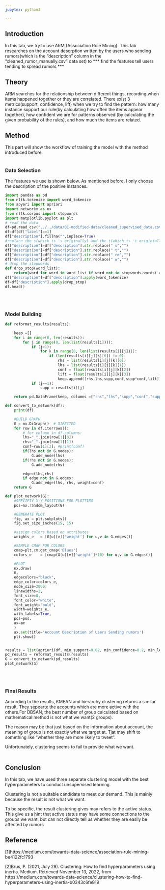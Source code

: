 ```yaml
---
jupyter: python3

---
```


## Introduction
In this tab, we try to use ARM (Association Rule Mining). This tab researches on the account descrption written by the users who sending rumors(which is the "description" column in the "cleaned_rumor_manually.csv" data set) to *** find the features tell users tending to spread rumors ***


## Theory 

ARM searches for the relationship between different things, recording when items happened together or they are correlated. There exist 3 metrics(support, confidence, lift) when we try to find the pattern: how many instance support our rule(by calculating how often the items appear together), how confident we are for patterns observed (by calculating the given probability of the rules), and how much the items are related.




## Method
This part will show the workflow of training the model with the method introduced before.
<br></br>

### Data Selection
The features we use is shown below. As mentioned before, I only choose the description of the positive instances.
```python
import pandas as pd
from nltk.tokenize import word_tokenize
from apyori import apriori
import networkx as nx 
from nltk.corpus import stopwords
import matplotlib.pyplot as plt
# read the data
df=pd.read_csv("../../data/01-modified-data/cleaned_supervised_data.csv")
df=df[df["label"]==1]
df["description"].fillna("",inplace=True)
#replace the s(which is 's originally) and the t(which is 't originially) and re 
df["description"]=df["description"].str.replace(" s","")
df["description"]=df["description"].str.replace(" t","")
df["description"]=df["description"].str.replace(" re","")
df["description"]=df["description"].str.replace(" w","")
# drop the stopwords
def drop_stop(word_list):
    return[word for word in word_list if word not in stopwords.words('english')]
df["description"]=df["description"].apply(word_tokenize)
df=df["description"].apply(drop_stop)
df.head()
```

<br></br>


### Model Building
```python
def reformat_results(results):

    keep =[]
    for i in range(0, len(results)):
        for j in range(0, len(list(results[i]))):
            if (j>1):
                for k in range(0, len(list(results[i][j]))):
                    if (len(results[i][j][k][0]) != 0):
                        rhs = list(results[i][j][k][0])
                        lhs = list(results[i][j][k][1])
                        conf = float(results[i][j][k][2])
                        lift = float(results[i][j][k][3])
                        keep.append([rhs,lhs,supp,conf,supp*conf,lift])
            if (j==1):
                supp = results[i][j]

    return pd.DataFrame(keep, columns =["rhs","lhs","supp","conf","supp x conf","lift"])

def convert_to_network(df):
    print(df)

    #BUILD GRAPH
    G = nx.DiGraph()  # DIRECTED
    for row in df.iterrows():
        # for column in df.columns:
        lhs="_".join(row[1][0])
        rhs="_".join(row[1][1])
        conf=row[1][3]; #print(conf)
        if(lhs not in G.nodes): 
            G.add_node(lhs)
        if(rhs not in G.nodes): 
            G.add_node(rhs)

        edge=(lhs,rhs)
        if edge not in G.edges:
            G.add_edge(lhs, rhs, weight=conf)
    return G

def plot_network(G):
    #SPECIFIY X-Y POSITIONS FOR PLOTTING
    pos=nx.random_layout(G)

    #GENERATE PLOT
    fig, ax = plt.subplots()
    fig.set_size_inches(15, 15)

    #assign colors based on attributes
    weights_e 	= [G[u][v]['weight'] for u,v in G.edges()]

    #SAMPLE CMAP FOR COLORS 
    cmap=plt.cm.get_cmap('Blues')
    colors_e 	= [cmap(G[u][v]['weight']*10) for u,v in G.edges()]

    #PLOT
    nx.draw(
    G,
    edgecolors="black",
    edge_color=colors_e,
    node_size=2000,
    linewidths=2,
    font_size=8,
    font_color="white",
    font_weight="bold",
    width=weights_e,
    with_labels=True,
    pos=pos,
    ax=ax
    )
    ax.set(title='Account Description of Users Sending rumors')
    plt.show()


results = list(apriori(df, min_support=0.02, min_confidence=0.2, min_length=3, max_length=2))
pd_results = reformat_results(results)
G = convert_to_network(pd_results)
plot_network(G)

```

<br></br>


### Final Results




According to the results, KMEAN and hierarchy clustering returns a similar result. They sepearte the accounts which are more active with the others.For DBSAN, the best number of group calculated based on mathematical method is not what we want(2 groups). 

The reason may be that just based on the information about account, the meaning of group is not exactly what we target at. Tjat may shift to something like "whether they are more likely to tweet".

Unfortunately, clustering seems to fail to provide what we want.
<br></br>

## Conclusion

In this tab, we have used three separate clustering model with the best hyperparameters to conduct unsupervised learning.

Clustering is not a suitable candidate to meet our demand. This is mainly because the result is not what we want.

To be specific, the result clustering gives may refers to the active status. This give us a hint that active status may have some connections to the groups we want, but can not directly tell us whether they are easily be affected by rumors

## Reference
[1]https://medium.com/towards-data-science/association-rule-mining-be4122fc1793 

[2]Brus, P. (2021, July 29). Clustering: How to find hyperparameters using inertia. Medium. Retrieved November 13, 2022, from https://medium.com/towards-data-science/clustering-how-to-find-hyperparameters-using-inertia-b0343c6fe819 